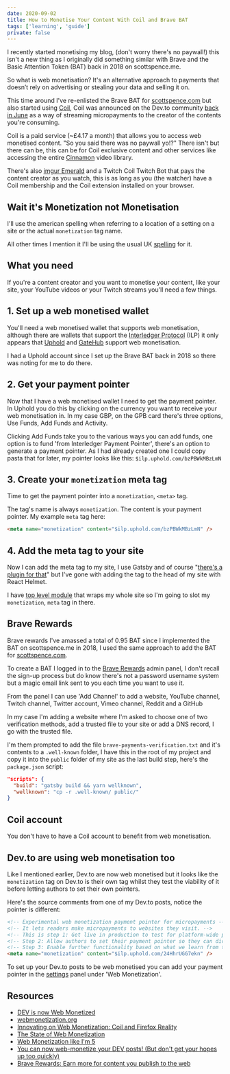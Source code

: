 ```yaml
---
date: 2020-09-02
title: How to Monetise Your Content With Coil and Brave BAT
tags: ['learning', 'guide']
private: false
---
```


I recently started monetising my blog, (don't worry there's no
paywall!) this isn't a new thing as I originally did something similar
with Brave and the Basic Attention Token (BAT) back in 2018 on
scottspence.me.

So what is web monetisation? It's an alternative approach to payments
that doesn’t rely on advertising or stealing your data and selling it
on.

This time around I've re-enlisted the Brave BAT for [scottspence.com]
but also started using [Coil], Coil was announced on the Dev.to
community [back in June] as a way of streaming micropayments to the
creator of the contents you're consuming.

Coil is a paid service (~£4.17 a month) that allows you to access web
monetised content. "So you said there was no paywall yo!?" There isn't
but there can be, this can be for Coil exclusive content and other
services like accessing the entire [Cinnamon] video library.

There's also [imgur Emerald] and a Twitch Coil Twitch Bot that pays
the content creator as you watch, this is as long as you (the watcher)
have a Coil membership and the Coil extension installed on your
browser.

## Wait it's Monetization not Monetisation

I'll use the american spelling when referring to a location of a
setting on a site or the actual `monetization` tag name.

All other times I mention it I'll be using the usual UK [spelling] for
it.

## What you need

If you're a content creator and you want to monetise your content,
like your site, your YouTube videos or your Twitch streams you'll need
a few things.

## 1. Set up a web monetised wallet

You'll need a web monetised wallet that supports web monetisation,
although there are wallets that support the [Interledger Protocol]
(ILP) it only appears that [Uphold] and [GateHub] support web
monetisation.

I had a Uphold account since I set up the Brave BAT back in 2018 so
there was noting for me to do there.

## 2. Get your payment pointer

Now that I have a web monetised wallet I need to get the payment
pointer. In Uphold you do this by clicking on the currency you want to
receive your web monetisation in. In my case GBP, on the GPB card
there's three options, Use Funds, Add Funds and Activity.

Clicking Add Funds take you to the various ways you can add funds, one
option is to fund 'from Interledger Payment Pointer', there's an
option to generate a payment pointer. As I had already created one I
could copy pasta that for later, my pointer looks like this:
`$ilp.uphold.com/bzPBWkMBzLmN`

## 3. Create your `monetization` meta tag

Time to get the payment pointer into a `monetization`, `<meta>` tag.

The tag's name is always `monetization`. The content is your payment
pointer. My example `meta` tag here:

```html
<meta name="monetization" content="$ilp.uphold.com/bzPBWkMBzLmN" />
```

## 4. Add the meta tag to your site

Now I can add the meta tag to my site, I use Gatsby and of course
"[there's a plugin for that]" but I've gone with adding the tag to the
head of my site with React Helmet.

I have [top level module] that wraps my whole site so I'm going to
slot my `monetization`, `meta` tag in there.

## Brave Rewards

Brave rewards I've amassed a total of 0.95 BAT since I implemented the
BAT on scottspence.me in 2018, I used the same approach to add the BAT
for [scottspence.com].

To create a BAT I logged in to the [Brave Rewards] admin panel, I
don't recall the sign-up process but do know there's not a password
username system but a magic email link sent to you each time you want
to use it.

From the panel I can use 'Add Channel' to add a website, YouTube
channel, Twitch channel, Twitter account, Vimeo channel, Reddit and a
GitHub

In my case I'm adding a website where I'm asked to choose one of two
verification methods, add a trusted file to your site or add a DNS
record, I go with the trusted file.

I'm them prompted to add the file `brave-payments-verification.txt`
and it's contents to a `.well-known` folder, I have this in the root
of my project and copy it into the `public` folder of my site as the
last build step, here's the `package.json` script:

```json
"scripts": {
  "build": "gatsby build && yarn wellknown",
  "wellknown": "cp -r .well-known/ public/"
}
```

## Coil account

You don't have to have a Coil account to benefit from web
monetisation.

## Dev.to are using web monetisation too

Like I mentioned earlier, Dev.to are now web monetised but it looks
like the `monetization` tag on Dev.to is their own tag whilst they
test the viability of it before letting authors to set their own
pointers.

Here's the source comments from one of my Dev.to posts, notice the
pointer is different:

```html
<!-- Experimental web monetization payment pointer for micropayments -->
<!-- It lets readers make micropayments to websites they visit. -->
<!-- This is step 1: Get live in production to test for platform-wide payment pointer. -->
<!-- Step 2: Allow authors to set their payment pointer so they can directly monetize their content based on visitors. -->
<!-- Step 3: Enable further functionality based on what we learn from this experimentation and how the ecosystem evolves. -->
<meta name="monetization" content="$ilp.uphold.com/24HhrUGG7ekn" />
```

To set up your Dev.to posts to be web monetised you can add your
payment pointer in the [settings] panel under 'Web Monetization'.

## Resources

- [DEV is now Web Monetized]
- [webmonetization.org]
- [Innovating on Web Monetization: Coil and Firefox Reality]
- [The State of Web Monetization]
- [Web Monetization like I'm 5]
- [You can now web-monetize your DEV posts! (But don't get your hopes
  up too quickly)]
- [Brave Rewards: Earn more for content you publish to the web]

[coil]: https://coil.com
[cinnamon]: https://cinnamon.video/
[imgur emerald]: https://imgur.com/emerald
[webmonetization.org]: https://webmonetization.org/
[quick start]: https://webmonetization.org/docs/getting-started
[back in june]: https://dev.to/devteam/dev-is-now-web-monetized-21db
[scottspence.com]: https://scottspence.com
[interledger protocol]: https://interledger.org/setup-wallets.html
[uphold]: https://uphold.com/
[gatehub]: https://gatehub.net/
[there's a plugin for that]:
  https://github.com/Daudr/gatsby-plugin-web-monetization
[top level module]:
  https://github.com/spences10/scottspence.com/blob/production/src/root-wrapper.js#L75
[settings]: https://dev.to/settings/misc
[spelling]:
  https://dictionary.cambridge.org/dictionary/english/monetization
[brave rewards]: https://publishers.basicattentiontoken.org
[web monetization like i'm 5]:
  https://dev.to/hacksultan/web-monetization-like-i-m-5-1418
[dev is now web monetized]:
  https://dev.to/devteam/dev-is-now-web-monetized-21db
[you can now web-monetize your dev posts! (but don't get your hopes up too quickly)]:
  https://dev.to/devteam/you-can-now-web-monetize-your-dev-posts-but-don-t-get-your-hopes-up-too-quickly-goc
[brave rewards: earn more for content you publish to the web]:
  https://publishers.basicattentiontoken.org/
[innovating on web monetization: coil and firefox reality]:
  https://hacks.mozilla.org/2020/03/web-monetization-coil-and-firefox-reality/
[the state of web monetization]:
  https://coil.com/p/kenmelendez/The-State-of-Web-Monetization/KTVijO7ah
